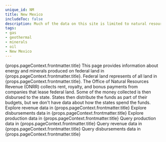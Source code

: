 ```yaml
---
unique_id: NM
title: New Mexico
includeToc: false
description: Much of the data on this site is limited to natural resource extraction on federal land, which represents 31.7% of all land in New Mexico.
tags:
- gas
- geothermal
- minerals
- oil
- New Mexico
---
```



<Container maxWidth="lg">
  <Typography variant="h2" component="h1">
    {props.pageContext.frontmatter.title}
  </Typography>

  <Box>
    This page provides information about energy and minerals produced on federal land in {props.pageContext.frontmatter.title}. Federal land represents <FederalLandPercentage stateOrArea={props.pageContext.frontmatter.unique_id} /> of all land in {props.pageContext.frontmatter.title}.
  </Box>

  <Box component="p">
    The Office of Natural Resources Revenue (ONRR) collects rent, royalty, and bonus payments from companies that lease federal land. Some of the money collected is then disbursed to the state. States then distribute the funds as part of their budgets, but we don't have data about how the states spend the funds.
  </Box>

  <Box mt={2}>
    <Grid container spacing={1}>
      <Grid item xs={6}>
        <Link
          href={`/explore?dataType=${ DFC.REVENUE }&location=NF,${ props.pageContext.frontmatter.unique_id }/`}
          linkType="ExploreData">
            Explore revenue data in {props.pageContext.frontmatter.title} 
        </Link>
        <Link
          href={`/explore?dataType=${ DFC.DISBURSEMENT }&location=NF,${ props.pageContext.frontmatter.unique_id }/`}
          linkType="ExploreData">
          Explore disbursements data in {props.pageContext.frontmatter.title}
        </Link>
        <Link
          href={`/explore?dataType=${ DFC.PRODUCTION }&location=NF,${ props.pageContext.frontmatter.unique_id }/`}
          linkType="ExploreData">
          Explore production data in {props.pageContext.frontmatter.title}
        </Link>
      </Grid>
      <Grid item xs={6}>
        <Link
          href={`/query-data?dataType=${ DFC.PRODUCTION }&stateOffshoreName=${ props.pageContext.frontmatter.title }`}
          linkType="FilterTable">
          Query production data in {props.pageContext.frontmatter.title}
        </Link>
        <Link
          href={`/query-data?dataType=${ DFC.REVENUE }&stateOffshoreName=${ props.pageContext.frontmatter.title }`}
          linkType="FilterTable">
            Query revenue data in {props.pageContext.frontmatter.title}
        </Link>
        <Link
          href={`/query-data?dataType=${ DFC.DISBURSEMENT }&stateOffshoreName=${ props.pageContext.frontmatter.title }`}
          linkType="FilterTable">
          Query disbursements data in {props.pageContext.frontmatter.title}
        </Link>
      </Grid>
    </Grid>
  </Box>
</Container>